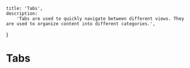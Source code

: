     title: 'Tabs',
    description:
        'Tabs are used to quickly navigate between different views. They are used to organize content into different categories.',
}

# Tabs

<ComponentPreview path="components/testimonial/Avatars" />
